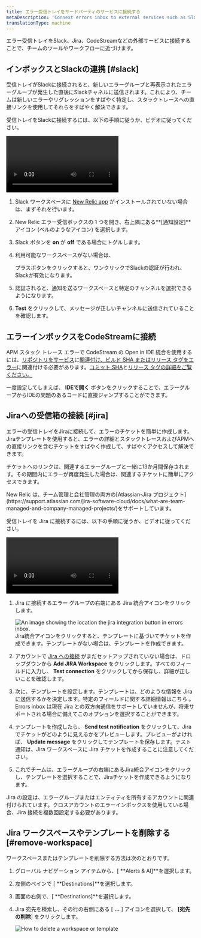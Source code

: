 ```yaml
---
title: エラー受信トレイをサードパーティのサービスに接続する
metaDescription: 'Connext errors inbox to external services such as Slack, Jira, and CodeStream'
translationType: machine
---
```




エラー受信トレイをSlack、Jira、CodeStreamなどの外部サービスに接続することで、チームのツールやワークフローに近づけます。

## インボックスとSlackの連携 [#slack]

受信トレイがSlackに接続されると、新しいエラーグループと再表示されたエラーグループが発生した直後にSlackチャネルに送信されます。これにより、チームは新しいエラーやリグレッションをすばやく特定し、スタックトレースへの直接リンクを使用してそれらをすばやく解決できます。

受信トレイをSlackに接続するには、以下の手順に従うか、ビデオに従ってください。

<Video
  id="HEbX0dgeGGw"
  type="youtube"
/>

1. Slack ワークスペースに [New Relic app](https://newrelic.slack.com/apps/AP92KQJS3-new-relic?tab=more_info) がインストールされていない場合は、まずそれを行います。

2. New Relic エラー受信ボックスの 1 つを開き、右上隅にある**\[通知設定]**アイコン (ベルのようなアイコン) を選択します。

3. Slack ボタンを **on** が **off** である場合にトグルします。

4. 利用可能なワークスペースがない場合は、

   <Icon name="fe-plus"/>

   プラスボタンをクリックすると、ワンクリックでSlackの認証が行われ、Slackが有効になります。

5. 認証されると、通知を送るワークスペースと特定のチャンネルを選択できるようになります。

6. **Test** をクリックして、メッセージが正しいチャンネルに送信されていることを確認します。

## エラーインボックスをCodeStreamに接続

APM スタック トレース エラーで CodeStream の Open in IDE 統合を使用するには、[リポジトリをサービス](/docs/codestream/how-use-codestream/performance-monitoring#repo-association)に[関連付け、ビルド SHA またはリリース タグをエラー](/docs/codestream/how-use-codestream/performance-monitoring#buildsha)に関連付ける必要があります。[コミット SHA](https://git-scm.com/book/en/v2/Git-Tools-Revision-Selection)と[リリース タグの詳細をご覧ください。](https://git-scm.com/book/en/v2/Git-Basics-Tagging)

一度設定してしまえば、 **IDEで開く** ボタンをクリックすることで、エラーグループからIDEの問題のあるコードに直接ジャンプすることができます。

## Jiraへの受信箱の接続 [#jira]

エラーの受信トレイをJiraに接続して、エラーのチケットを簡単に作成します。 Jiraテンプレートを使用すると、エラーの詳細とスタックトレースおよびAPMへの直接リンクを含むチケットをすばやく作成して、すばやくアクセスして解決できます。

チケットへのリンクは、関連するエラーグループと一緒に13か月間保存されます。その期間内にエラーが再度発生した場合は、関連するチケットに簡単にアクセスできます。

<Callout variant="important">
  New Relic は、チーム管理と会社管理の両方の[Atlassian-Jira プロジェクト](https://support.atlassian.com/jira-software-cloud/docs/what-are-team-managed-and-company-managed-projects/)をサポートしています。
</Callout>

受信トレイを Jira に接続するには、以下の手順に従うか、ビデオに従ってください。

<Video
  id="v2frs2Pyjfw"
  type="youtube"
/>

1. Jira に接続するエラー グループの右端にある Jira 統合アイコンをクリックします。

   <img title="Jira integration button" alt="An image showing the location the jira integration button in errors inbox." src={jiraint}/>

   <figcaption>Jira統合アイコンをクリックすると、テンプレートに基づいてチケットを作成できます。テンプレートがない場合は、テンプレートを作成できます。</figcaption>

2. アカウントで [Jira への接続](/docs/alerts-applied-intelligence/notifications/notification-integrations/#set-up-jira) がまだセットアップされていない場合は、ドロップダウンから **Add JIRA Workspace** をクリックします。すべてのフィールドに入力し、 **Test connection** をクリックしてから保存し、詳細が正しいことを確認します。

3. 次に、テンプレートを設定します。テンプレートは、どのような情報を Jira に送信するかを決定します。特定のフィールドに関する詳細情報はこちら [](/docs/alerts-applied-intelligence/notifications/notification-integrations/#configure-jira-message-template)。Errors inbox は現在 Jira との双方向通信をサポートしていませんが、将来サポートされる場合に備えてこのオプションを選択することができます。

4. テンプレートを作成したら、 **Send test notification** をクリックして、Jira でチケットがどのように見えるかをプレビューします。プレビューがよければ、 **Update message** をクリックしてテンプレートを保存します。テスト通知は、Jira ワークスペースに Jira チケットを作成することに注意してください。

5. これでチームは、エラーグループの右端にあるJira統合アイコンをクリックし、テンプレートを選択することで、Jiraチケットを作成できるようになります。

Jira の設定は、エラーグループまたはエンティティを所有するアカウントに関連付けられています。クロスアカウントのエラーインボックスを使用している場合、Jira 接続を複数回設定する必要があります。

## Jira ワークスペースやテンプレートを削除する [#remove-workspace]

ワークスペースまたはテンプレートを削除する方法は次のとおりです。

1. グローバル ナビゲーション アイテムから、\[ **Alerts & AI]**を選択します。

2. 左側のペインで \[ **Destinations]**を選択します。

3. 画面の右側で、\[ **Destinations]**を選択します。

4. Jira 宛先を検索し、その行の右側にある \[ **...** ] アイコンを選択して、 **\[宛先の削除**] をクリックします。

   <img
     title="How to delete a workspace or template"
     alt="How to delete a workspace or template"
     src={deleteWorkspace}
   />